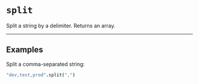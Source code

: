 # `split`

Split a string by a delimiter. Returns an array.

---

## Examples

Split a comma-separated string:
```coffee
"dev,test,prod".split(",")
```
